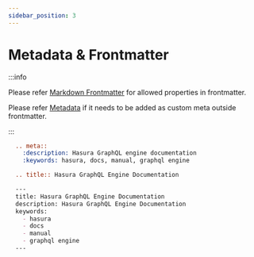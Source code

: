 ```yaml
---
sidebar_position: 3
---
```


# Metadata & Frontmatter

:::info

Please refer [Markdown Frontmatter](https://docusaurus.io/docs/api/plugins/@docusaurus/plugin-content-docs#markdown-front-matter) for allowed properties in frontmatter.

Please refer [Metadata](https://docusaurus.io/docs/markdown-features/head-metadata) if it needs to be added as custom meta outside frontmatter.

:::


<Tabs>
  <TabItem value="sphinx" label="Sphinx - RST" default>

```rest
  .. meta::
    :description: Hasura GraphQL engine documentation
    :keywords: hasura, docs, manual, graphql engine

  .. title:: Hasura GraphQL Engine Documentation
```

  </TabItem>
  <TabItem value="docusaurus" label="Docusaurus - MDX">

```markdown
  ---
  title: Hasura GraphQL Engine Documentation
  description: Hasura GraphQL Engine Documentation
  keywords:
    - hasura
    - docs
    - manual
    - graphql engine
  ---
```

  </TabItem>
</Tabs>
